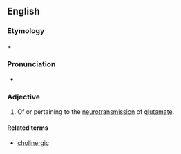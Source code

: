 ==English==

===Etymology===

{{en-term|glutamate}} + {{en-term|-ergic}}

===Pronunciation===
* {{IPA|ɡlutəməˈtɝdʒɪk}}

===Adjective===
{{en-adj}}

# {{biochemistry|neurology}} Of or pertaining to the [[neurotransmission]] of [[glutamate]].

====Related terms====
* [[cholinergic]]